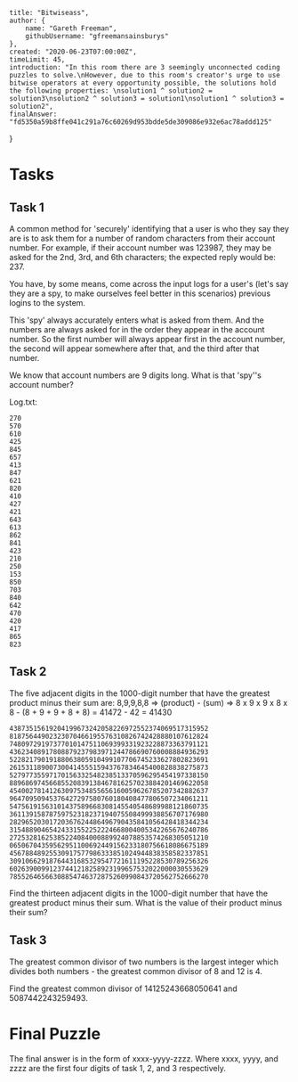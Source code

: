     title: "Bitwiseass",
    author: {
        name: "Gareth Freeman",
        githubUsername: "gfreemansainsburys"
    },
    created: "2020-06-23T07:00:00Z",
    timeLimit: 45,
    introduction: "In this room there are 3 seemingly unconnected coding puzzles to solve.\nHowever, due to this room's creator's urge to use bitwise operators at every opportunity possible, the solutions hold the following properties: \nsolution1 ^ solution2 = solution3\nsolution2 ^ solution3 = solution1\nsolution1 ^ solution3 = solution2",
    finalAnswer: "fd5350a59b8ffe041c291a76c60269d953bdde5de309086e932e6ac78addd125"
}

# Tasks

## Task 1
A common method for 'securely' identifying that a user is who they say they are is to ask them for a number of random characters from their account number. For example, if their account number was 123987, they may be asked for the 2nd, 3rd, and 6th characters; the expected reply would be: 237.

You have, by some means, come across the input logs for a user's (let's say they are a spy, to make ourselves feel better in this scenarios) previous logins to the system.

This 'spy' always accurately enters what is asked from them. And the numbers are always asked for in the order they appear in the account number. So the first number will always appear first in the account number, the second will appear somewhere after that, and the third after that number.

We know that account numbers are 9 digits long. What is that 'spy''s account number?

Log.txt:
```
270
570
610
425
845
657
413
847
621
820
410
427
421
643
613
862
841
423
210
250
153
850
703
840
642
470
420
417
865
823
```

## Task 2
The five adjacent digits in the 1000-digit number that have the greatest product minus their sum are:
8,9,9,8,8 => (product) - (sum) => 8 x 9 x 9 x 8 x 8 - (8 + 9 + 9 + 8 + 8) = 41472 - 42 = 41430
```
43873515619204199673242058226972552374069517315952
81875644902323070466195576310826742428880107612824
74809729197377010147511069399331923228873363791121
43623408917808879237983971244786690760008884936293
52282179019188063805910499107706745233627802823691
26153118900730041455515943767834645400828838275873
52797735597170156332548238513370596295454197338150
88968697456685520839138467816257023884201469622058
45400278141263097534855656160059626785207342882637
96470950945376427297580760180408477806507234061211
54756191563101437589668308145540548689988121860735
36113915878759752318237194075508499938856707176980
28296520301720367624486496790435841056428418344234
31548890465424331552252224668004005342265676240786
27253281625385224084000889924078853574268305051210
06506704359562951100692449156233180756618086675189
45678848925530917577986333851024944838358582337851
30910662918764431685329547721611195228530789256326
60263900991237441218258923199657532022000030553629
78552646566308854746372875260990843720562752666270
```

Find the thirteen adjacent digits in the 1000-digit number that have the greatest product minus their sum. What is the value of their product minus their sum?

## Task 3
The greatest common divisor of two numbers is the largest integer which divides both numbers - the greatest common divisor of 8 and 12 is 4.

Find the greatest common divisor of 14125243668050641 and 5087442243259493.

# Final Puzzle
The final answer is in the form of xxxx-yyyy-zzzz. Where xxxx, yyyy, and zzzz are the first four digits of task 1, 2, and 3 respectively.